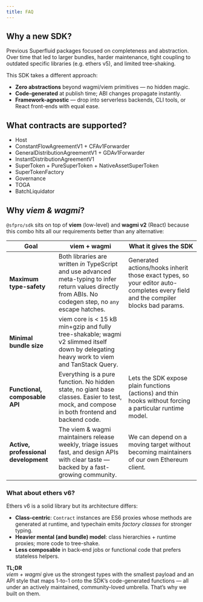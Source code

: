 ```yaml
---
title: FAQ
---
```


## Why a new SDK?

Previous Superfluid packages focused on completeness and abstraction. Over time that led to larger bundles, harder maintenance, tight coupling to outdated specific libraries (e.g. ethers v5), and limited tree-shaking.  

This SDK takes a different approach:
* **Zero abstractions** beyond wagmi/viem primitives — no hidden magic.
* **Code-generated** at publish time; ABI changes propagate instantly.
* **Framework-agnostic** — drop into serverless backends, CLI tools, or React front-ends with equal ease.

## What contracts are supported?
* Host
* ConstantFlowAgreementV1 + CFAv1Forwarder
* GeneralDistributionAgreementV1 + GDAv1Forwarder
* InstantDistributionAgreementV1
* SuperToken + PureSuperToken + NativeAssetSuperToken
* SuperTokenFactory
* Governance
* TOGA
* BatchLiquidator


## Why *viem & wagmi*?

`@sfpro/sdk` sits on top of **viem** (low-level) and **wagmi v2** (React) because this combo hits all our requirements better than any alternative:

| Goal | viem + wagmi | What it gives the SDK |
|------|-------------|------------------------|
| **Maximum type-safety** | Both libraries are written *in* TypeScript and use advanced meta-typing to infer return values directly from ABIs. No codegen step, no `any` escape hatches.  | Generated actions/hooks inherit those exact types, so your editor auto-completes every field and the compiler blocks bad params. |
| **Minimal bundle size** | viem core is < 15 kB min+gzip and fully tree-shakable; wagmi v2 slimmed itself down by delegating heavy work to viem and TanStack Query. |
| **Functional, composable API** | Everything is a pure function. No hidden state, no giant base classes. Easier to test, mock, and compose in both frontend and backend code. | Lets the SDK expose plain functions (actions) and thin hooks without forcing a particular runtime model. |
| **Active, professional development** | The viem & wagmi maintainers release weekly, triage issues fast, and design APIs with clear taste — backed by a fast-growing community. | We can depend on a moving target without becoming maintainers of our own Ethereum client. |

### What about **ethers v6**?

Ethers v6 is a solid library but its architecture differs:

* **Class-centric**: `Contract` instances are ES6 proxies whose methods are generated at runtime, and typechain emits *factory classes* for stronger typing.
* **Heavier mental (and bundle) model**: class hierarchies + runtime proxies; more code to tree-shake.  
* **Less composable** in back-end jobs or functional code that prefers stateless helpers.

**TL;DR**  
*viem + wagmi* give us the strongest types with the smallest payload and an API style that maps 1-to-1 onto the SDK’s code-generated functions — all under an actively maintained, community-loved umbrella. That’s why we built on them.
